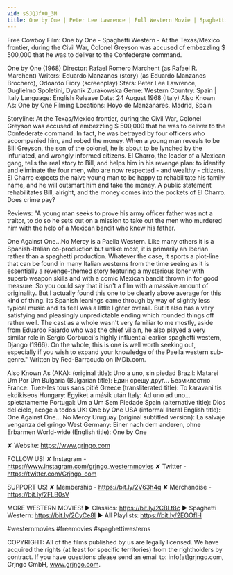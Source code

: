```yaml
---
vid: sSJQJfX0_3M
title: One by One | Peter Lee Lawrence | Full Western Movie | Spaghetti Western
---
```


Free Cowboy Film: One by One - Spaghetti Western - At the Texas/Mexico frontier, during the Civil War, Colonel Greyson was accused of embezzling $ 500,000 that he was to deliver to the Confederate command.

One by One (1968)
Director: Rafael Romero Marchent (as Rafael R. Marchent)
Writers: Eduardo Manzanos (story) (as Eduardo Manzanos Brochero), Odoardo Fiory (screenplay)
Stars: Peter Lee Lawrence, Guglielmo Spoletini, Dyanik Zurakowska 
Genre: Western 
Country: Spain | Italy
Language: English
Release Date: 24 August 1968 (Italy) 
Also Known As: One by One 
Filming Locations: Hoyo de Manzanares, Madrid, Spain 

Storyline:
At the Texas/Mexico frontier, during the Civil War, Colonel Greyson was accused of embezzling $ 500,000 that he was to deliver to the Confederate command. In fact, he was betrayed by four officers who accompanied him, and robed the money. When a young man reveals to be Bill Greyson, the son of the colonel, he is about to be lynched by the infuriated, and wrongly informed citizens. El Charro, the leader of a Mexican gang, tells the real story to Bill, and helps him in his revenge plan: to identify and eliminate the four men, who are now respected - and wealthy - citizens. El Charro expects the naive young man to be happy to rehabilitate his family name, and he will outsmart him and take the money. A public statement rehabilitates Bill, alright, and the money comes into the pockets of El Charro. Does crime pay?

Reviews:
"A young man seeks to prove his army officer father was not a traitor, to do so he sets out on a mission to take out the men who murdered him with the help of a Mexican bandit who knew his father.

One Against One...No Mercy is a Paella Western. Like many others it is a Spanish-Italian co-production but unlike most, it is primarily an Iberian rather than a spaghetti production. Whatever the case, it sports a plot-line that can be found in many Italian westerns from the time seeing as it is essentially a revenge-themed story featuring a mysterious loner with superb weapon skills and with a comic Mexican bandit thrown in for good measure. So you could say that it isn't a film with a massive amount of originality. But I actually found this one to be clearly above average for this kind of thing. Its Spanish leanings came through by way of slightly less typical music and its feel was a little lighter overall. But it also has a very satisfying and pleasingly unpredictable ending which rounded things off rather well. The cast as a whole wasn't very familiar to me mostly, aside from Eduardo Fajardo who was the chief villain, he also played a very similar role in Sergio Corbucci's highly influential earlier spaghetti western, Django (1966). On the whole, this is one is well worth seeking out, especially if you wish to expand your knowledge of the Paella western sub-genre." Written by Red-Barracuda on IMDb.com.

Also Known As (AKA):
(original title): Uno a uno, sin piedad
Brazil: Matarei Um Por Um
Bulgaria (Bulgarian title): Един срещу друг... Безмилостно
France: Tuez-les tous sans pitié
Greece (transliterated title): To karavani tis ekdikiseos
Hungary: Egyiket a másik után
Italy: Ad uno ad uno... spietatamente
Portugal: Um a Um Sem Piedade
Spain (alternative title): Dios del cielo, acoge a todos
UK: One by One
USA (informal literal English title): One Against One... No Mercy
Uruguay (original subtitled version): La salvaje venganza del gringo
West Germany: Einer nach dem anderen, ohne Erbarmen
World-wide (English title): One by One

✘ Website: https://www.grjngo.com

FOLLOW US!
✘ Instagram - https://www.instagram.com/grjngo_westernmovies
✘ Twitter - https://twitter.com/Grjngo_com

SUPPORT US!
✘ Membership - https://bit.ly/2V63h4q
✘ Merchandise - https://bit.ly/2FLB0sV

MORE WESTERN MOVIES! 
► Classics: https://bit.ly/2CBLt8c 
► Spaghetti Western: https://bit.ly/2CyCe8I 
► All Playlists: https://bit.ly/2EOOfIH 

#westernmovies #freemovies #spaghettiwesterns

COPYRIGHT: All of the films published by us are legally licensed. We have acquired the rights (at least for specific territories) from the rightholders by contract. If you have questions please send an email to: info[at]grjngo.com, Grjngo GmbH, www.grjngo.com.